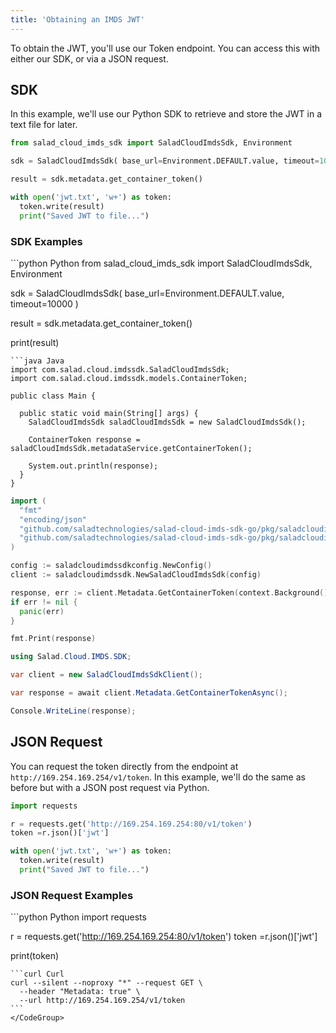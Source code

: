 ```yaml
---
title: 'Obtaining an IMDS JWT'
---
```


To obtain the JWT, you'll use our Token endpoint. You can access this with either our SDK, or via a JSON request.

## SDK
In this example, we'll use our Python SDK to retrieve and store the JWT in a text file for later.

```python Python
from salad_cloud_imds_sdk import SaladCloudImdsSdk, Environment

sdk = SaladCloudImdsSdk( base_url=Environment.DEFAULT.value, timeout=10000 )

result = sdk.metadata.get_container_token()

with open('jwt.txt', 'w+') as token:
  token.write(result)
  print("Saved JWT to file...")
```
### SDK Examples

<CodeGroup>
```python Python
from salad_cloud_imds_sdk import SaladCloudImdsSdk, Environment

sdk = SaladCloudImdsSdk( base_url=Environment.DEFAULT.value, timeout=10000 )

result = sdk.metadata.get_container_token()

print(result)
````
```java Java
import com.salad.cloud.imdssdk.SaladCloudImdsSdk;
import com.salad.cloud.imdssdk.models.ContainerToken;

public class Main {

  public static void main(String[] args) {
    SaladCloudImdsSdk saladCloudImdsSdk = new SaladCloudImdsSdk();

    ContainerToken response = saladCloudImdsSdk.metadataService.getContainerToken();

    System.out.println(response);
  }
}
````
```go Go
import (
  "fmt"
  "encoding/json"
  "github.com/saladtechnologies/salad-cloud-imds-sdk-go/pkg/saladcloudimdssdkconfig"
  "github.com/saladtechnologies/salad-cloud-imds-sdk-go/pkg/saladcloudimdssdk"
)

config := saladcloudimdssdkconfig.NewConfig()
client := saladcloudimdssdk.NewSaladCloudImdsSdk(config)

response, err := client.Metadata.GetContainerToken(context.Background())
if err != nil {
  panic(err)
}

fmt.Print(response)
```
```csharp C#
using Salad.Cloud.IMDS.SDK;

var client = new SaladCloudImdsSdkClient();

var response = await client.Metadata.GetContainerTokenAsync();

Console.WriteLine(response);
```
</CodeGroup>

## JSON Request

You can request the token directly from the endpoint at `http://169.254.169.254/v1/token`. In this example, we'll do the same as before but with a JSON post request via Python.

```python Python
import requests

r = requests.get('http://169.254.169.254:80/v1/token')
token =r.json()['jwt']

with open('jwt.txt', 'w+') as token:
  token.write(result)
  print("Saved JWT to file...")
```

### JSON Request Examples
<CodeGroup>
```python Python
import requests

r = requests.get('http://169.254.169.254:80/v1/token')
token =r.json()['jwt']

print(token)
````
```curl Curl
curl --silent --noproxy "*" --request GET \
  --header "Metadata: true" \
  --url http://169.254.169.254/v1/token
```
</CodeGroup>
